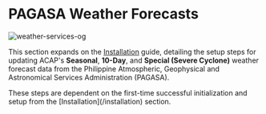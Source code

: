 
# PAGASA Weather Forecasts

![weather-services-og](https://raw.githubusercontent.com/acaptutorials/acaptutorials.github.io/assets/images/meta/meta_weather_forecasts.png)

This section expands on the [Installation](/installation) guide, detailing the setup steps for updating ACAP's **Seasonal**, **10-Day**, and **Special (Severe Cyclone)** weather forecast data from the Philippine Atmospheric, Geophysical and Astronomical Services Administration (PAGASA).

<Callout>
These steps are dependent on the first-time successful initialization and setup from the [Installation](/installation) section.
</Callout>

<br />

<Cards>
  <Card title="Seasonal Forecast" href="/post-installation/weather-forecasts/seasonal-forecast" />
  <Card title="10-Day Forecast" href="/post-installation/weather-forecasts/tenday-forecast" />
  <Card title="Special Forecast" href="/post-installation/weather-forecasts/special-forecast" />
</Cards>